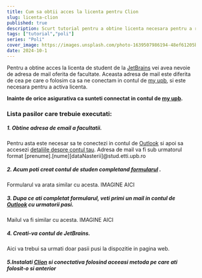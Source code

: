 ```yaml
---
title: Cum sa obtii acces la licenta pentru Clion
slug: licenta-clion
published: true
description: Scurt tutorial pentru a obtine licenta necesara pentru a rula Clion
tags: ["tutorial","poli"]
series: "Poli"
cover_image: https://images.unsplash.com/photo-1639507986194-48ef61205b61?q=80&w=2076&auto=format&fit=crop&ixlib=rb-4.0.3&ixid=M3wxMjA3fDB8MHxwaG90by1wYWdlfHx8fGVufDB8fHx8fA%3D%3D
date: 2024-10-1
---
```


Pentru a obtine acces la licenta de student de la [JetBrains](https://www.jetbrains.com/) vei avea nevoie de adresa de mail oferita de facultate. Aceasta adresa de mail este diferita de cea pe care o folosim ca sa ne conectam in contul de [my upb](https://my.upb.ro),  si este necesara pentru a activa licenta.

**Inainte de orice asigurativa ca sunteti connectat in contul de [my upb](https://my.upb.ro).**
### Lista pasilor care trebuie executati:
##### 1.  Obtine adresa de email a facultatii.
Pentru asta este necesar sa te conectezi in contul de [Outlook](https://outlook.com/upb.ro) si apoi sa accesezi [detaliile despre contul tau](https://myaccount.microsoft.com/?ref=MeControl). Adresa de mail va fi sub urmatorul format [prenume].[nume][dataNasterii]@stud.etti.upb.ro

##### 2. Acum poti creat contul de studen completand [formularul](https://www.jetbrains.com/shop/eform/students) .
Formularul va arata similar cu acesta.  IMAGINE AICI

##### 3.  Dupa ce ati completat formularul, veti primi un mail in contul de [Outlook](https://outlook.com/upb.ro) cu urmatorii pasi.
Mailul va fi similar cu acesta.
IMAGINE AICI
##### 4. Creati-va contul de JetBrains.
Aici va trebui sa urmati doar pasii pusi la dispozitie in pagina web.

##### 5.Instalati [Clion](https://www.jetbrains.com/clion/) si conectativa folosind aceeasi metoda pe care ati folosit-o si anterior



